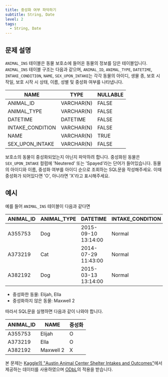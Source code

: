 ```yaml
---
title: 중성화 여부 파악하기
subtitle: String, Date
level: 2
tags:
  - String, Date
---
```


## 문제 설명

`ANIMAL_INS` 테이블은 동물 보호소에 들어온 동물의 정보를 담은 테이블입니다. `ANIMAL_INS` 테이블 구조는 다음과 같으며, `ANIMAL_ID`, `ANIMAL_TYPE`, `DATETIME`, `INTAKE_CONDITION`, `NAME`, `SEX_UPON_INTAKE`는 각각 동물의 아이디, 생물 종, 보호 시작일, 보호 시작 시 상태, 이름, 성별 및 중성화 여부를 나타냅니다.

| NAME             | TYPE       | NULLABLE |
| ---------------- | ---------- | -------- |
| ANIMAL_ID        | VARCHAR(N) | FALSE    |
| ANIMAL_TYPE      | VARCHAR(N) | FALSE    |
| DATETIME         | DATETIME   | FALSE    |
| INTAKE_CONDITION | VARCHAR(N) | FALSE    |
| NAME             | VARCHAR(N) | TRUE     |
| SEX_UPON_INTAKE  | VARCHAR(N) | FALSE    |

보호소의 동물이 중성화되었는지 아닌지 파악하려 합니다. 중성화된 동물은 `SEX_UPON_INTAKE` 컬럼에 'Neutered' 또는 'Spayed'라는 단어가 들어있습니다. 동물의 아이디와 이름, 중성화 여부를 아이디 순으로 조회하는 SQL문을 작성해주세요. 이때 중성화가 되어있다면 'O', 아니라면 'X'라고 표시해주세요.

## 예시

예를 들어 `ANIMAL_INS` 테이블이 다음과 같다면

| ANIMAL_ID | ANIMAL_TYPE | DATETIME            | INTAKE_CONDITION | NAME      | SEX_UPON_INTAKE |
| --------- | ----------- | ------------------- | ---------------- | --------- | --------------- |
| A355753   | Dog         | 2015-09-10 13:14:00 | Normal           | Elijah    | Neutered Male   |
| A373219   | Cat         | 2014-07-29 11:43:00 | Normal           | Ella      | Spayed Female   |
| A382192   | Dog         | 2015-03-13 13:14:00 | Normal           | Maxwell 2 | Intact Male     |

- 중성화한 동물: Elijah, Ella
- 중성화하지 않은 동물: Maxwell 2

따라서 SQL문을 실행하면 다음과 같이 나와야 합니다.

| ANIMAL_ID | NAME      | 중성화 |
| --------- | --------- | ------ |
| A355753   | Elijah    | O      |
| A373219   | Ella      | O      |
| A382192   | Maxwell 2 | X      |

본 문제는 [Kaggle의 "Austin Animal Center Shelter Intakes and Outcomes"](https://www.kaggle.com/aaronschlegel/austin-animal-center-shelter-intakes-and-outcomes)에서 제공하는 데이터를 사용하였으며 [ODbL](https://opendatacommons.org/licenses/odbl/1.0/)의 적용을 받습니다.
